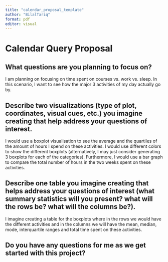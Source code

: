 ```yaml
---
title: "calendar_proposal_template"
author: "BilalTariq"
format: pdf
editor: visual
---
```


# Calendar Query Proposal

```{=html}
<!--
This is a recap from the assignment. 

Identify 2-4 primary questions of interest to you about how you spend your time. Your questions should address something meaningful to you, but **be sure you identify questions you feel comfortable sharing with me** (your reports will not be shared with the class) and that they are feasible for the 14-day data collection period. 

Feel free to expand upon the basic question of "Where does my time go?" or "How do I spend my time?" or explore a variation of it. Some other ideas include but are not limited to:

* Document *intended time* doing things (e.g. studying, sleeping) versus *actual time* doing those things, and compare results

* Document time spent on each course, and/or time spent on different parts of a course (e.g. in class, reading, homework, etc.)

* Document time spent on school vs. work vs. leisure vs. rest, etc.

* If you already use a calendar app as a way to keep track of your schedule, you could compare how your time was spent last year at this time versus how your time is being spent this semester.

Note: You are not bound to the ideas you record here.  The visualizations and table can change before your final submission.  However, I want to make sure your plan aligns with your questions, that your project is manageable, and that you're on the right track (i.e. that you'll end up with data that lets you do something meaningful).
-->
```
## What questions are you planning to focus on?

I am planning on focusing on time spent on courses vs. work vs. sleep. In this scenario, I want to see how the major 3 activities of my day actually go by.

## Describe two visualizations (type of plot, coordinates, visual cues, etc.) you imagine creating that help address your questions of interest.

I would use a boxplot visualisation to see the average and the quartiles of the amount of hours I spend on these activities. I would use different colors to show the different boxplots (alternatively, I may just consider generating 3 boxplots for each of the categories). Furthermore, I would use a bar graph to compare the total number of hours in the two weeks spent on these activities.

## Describe one table you imagine creating that helps address your questions of interest (what summary statistics will you present? what will the rows be? what will the columns be?).

I imagine creating a table for the boxplots where in the rows we would have the different activities and in the columns we will have the mean, median, mode, interquartile ranges and total time spent on these activities.

<!-- Remember the visuals and table should convey different information. -->

## Do you have any questions for me as we get started with this project?
